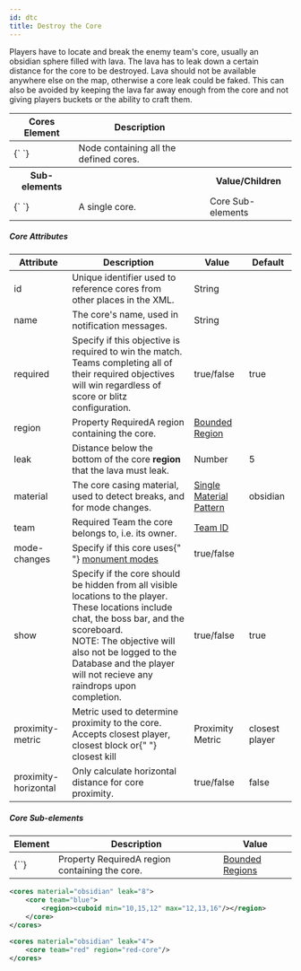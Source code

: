 ```yaml
---
id: dtc
title: Destroy the Core
---
```


Players have to locate and break the enemy team's core, usually an obsidian sphere filled with lava. The lava has to leak down a certain distance for the core to be destroyed. Lava should not be available anywhere else on the map, otherwise a core leak could be faked. This can also be avoided by keeping the lava far away enough from the core and not giving players buckets or the ability to craft them.

<div className="table-container">
  <table>
    <thead>
      <tr>
        <th>Cores Element</th>
        <th>Description</th>
        <th></th>
      </tr>
    </thead>
    <tbody>
      <tr>
        <td>
          <label>{`<cores> </cores>`}</label>
        </td>
        <td>Node containing all the defined cores.</td>
        <td></td>
      </tr>
      <tr>
        <th>Sub-elements</th>
        <th />
        <th>Value/Children</th>
      </tr>
      <tr>
        <td>
          <label>{`<core> </core>`}</label>
        </td>
        <td>A single core.</td>
        <td>
          <span className="badge badge--secondary">Core Sub-elements</span>
        </td>
      </tr>
    </tbody>
  </table>
</div>

##### Core Attributes

<div className="table-container">
  <table>
    <thead>
      <tr>
        <th>Attribute</th>
        <th>Description</th>
        <th>Value</th>
        <th>Default</th>
      </tr>
    </thead>
    <tbody>
      <tr>
        <td>
          <label>id</label>
        </td>
        <td>
          Unique identifier used to reference cores from other places in the
          XML.
        </td>
        <td>
          <span className="badge badge--primary">String</span>
        </td>
        <td></td>
      </tr>
      <tr>
        <td>
          <label>name</label>
        </td>
        <td>The core's name, used in notification messages.</td>
        <td>
          <span className="badge badge--primary">String</span>
        </td>
        <td></td>
      </tr>
      <tr>
        <td>
          <label>required</label>
        </td>
        <td>
          Specify if this objective is required to win the match.
          <br />
          Teams completing all of their required objectives will win regardless
          of score or blitz configuration.
        </td>
        <td>
          <span className="badge badge--primary">true/false</span>
        </td>
        <td>true</td>
      </tr>
      <tr>
        <td>
          <label>region</label>
        </td>
        <td>
          <span
            className="badge badge--secondary"
            title="Can be either this attribute or a sub-element."
          >
            Property
          </span>
          <span className="badge badge--danger">Required</span>A region
          containing the core.
        </td>
        <td>
          <a href="/modules/regions">Bounded Region</a>
        </td>
        <td></td>
      </tr>
      <tr>
        <td>
          <label>leak</label>
        </td>
        <td>
          Distance below the bottom of the core <strong>region</strong> that the
          lava must leak.
        </td>
        <td>
          <span className="badge badge--primary">Number</span>
        </td>
        <td>5</td>
      </tr>
      <tr>
        <td>
          <label>material</label>
        </td>
        <td>
          The core casing material, used to detect breaks, and for mode changes.
        </td>
        <td>
          <a href="/reference/inventory#material_matchers">
            Single Material Pattern
          </a>
        </td>
        <td>obsidian</td>
      </tr>
      <tr>
        <td>
          <label>team</label>
        </td>
        <td>
          <span className="badge badge--danger">Required</span>
          Team the core belongs to, i.e. its owner.
        </td>
        <td>
          <a href="/modules/teams">Team ID</a>
        </td>
        <td></td>
      </tr>
      <tr>
        <td>
          <label>mode-changes</label>
        </td>
        <td>
          Specify if this core uses{" "}
          <a href="/modules/monument_modes">monument modes</a>
        </td>
        <td>
          <span className="badge badge--primary">true/false</span>
        </td>
        <td></td>
      </tr>
      <tr>
        <td>
          <label>show</label>
        </td>
        <td>
          Specify if the core should be hidden from all visible locations to the
          player. These locations include chat, the boss bar, and the
          scoreboard.
          <br />
          <label>NOTE:</label>
          The objective will also not be logged to the Database and the player will
          not recieve any raindrops upon completion.
        </td>
        <td>
          <span className="badge badge--primary">true/false</span>
        </td>
        <td>true</td>
      </tr>
      <tr>
        <td>
          <label>proximity-metric</label>
        </td>
        <td>
          Metric used to determine proximity to the core.
          <br />
          Accepts <label>closest player</label>, <label>closest block</label> or{" "}
          <label>closest kill</label>
        </td>
        <td>
          <span className="badge badge--primary">Proximity Metric</span>
        </td>
        <td>
          <label>closest player</label>
        </td>
      </tr>
      <tr>
        <td>
          <label>proximity-horizontal</label>
        </td>
        <td>Only calculate horizontal distance for core proximity.</td>
        <td>
          <span className="badge badge--primary">true/false</span>
        </td>
        <td>false</td>
      </tr>
    </tbody>
  </table>
</div>

##### Core Sub-elements

<div className="table-container">
  <table>
    <thead>
      <tr>
        <th>Element</th>
        <th>Description</th>
        <th>Value</th>
      </tr>
    </thead>
    <tbody>
      <tr>
        <td>
          <label>{`<region>`}</label>
        </td>
        <td>
          <span
            className="badge badge--secondary"
            title="Can be either this sub-element or an attribute."
          >
            Property
          </span>
          <span className="badge badge--danger">Required</span>A region
          containing the core.
        </td>
        <td>
          <a href="/modules/regions">Bounded Regions</a>
        </td>
      </tr>
    </tbody>
  </table>
</div>

```xml
<cores material="obsidian" leak="8">
    <core team="blue">
        <region><cuboid min="10,15,12" max="12,13,16"/></region>
    </core>
</cores>

<cores material="obsidian" leak="4">
    <core team="red" region="red-core"/>
</cores>
```
